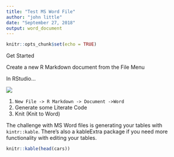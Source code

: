 ```yaml
---
title: "Test MS Word File"
author: "john little"
date: "September 27, 2018"
output: word_document
---
```


```r
knitr::opts_chunk$set(echo = TRUE)
```

Get Started

Create a new R Markdown document from the File Menu

In RStudio...

![](images/ms_word.png)


1. `New File -> R Markdown -> Document ->Word`
1. Generate some Literate Code
1. Knit (Knit to Word)



The challenge with MS Word files is generating your tables with `kintr::kable`.  There's also a kableExtra package if you need more functionality with editing your tables.

```r
knitr::kable(head(cars))
```

